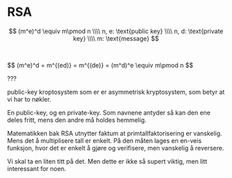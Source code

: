 # RSA

$$
(m^e)^d \equiv m\pmod n
\\\\
n, e: \text{public key}
\\\\
n, d: \text{private key}
\\\\
m: \text{message}
$$

 
<div>
$$
(m^e)^d = m^{(ed)} = m^{(de)} = (m^d)^e \equiv m\pmod n
$$
</div>

???

public-key kroptosystem som er er asymmetrisk kryptosystem, som betyr at vi har to nøkler.

En public-key, og en private-key. Som navnene antyder så kan den ene deles fritt, mens den andre må holdes hemmelig.

Matematikken bak RSA utnytter faktum at primtallfaktorisering er vanskelig. Mens det å multiplisere tall er enkelt.
På den måten lages en en-veis funksjon, hvor det er enkelt å gjøre og verifisere, men vanskelig å reversere.

Vi skal ta en liten titt på det. Men dette er ikke så supert viktig, men litt interessant for noen.